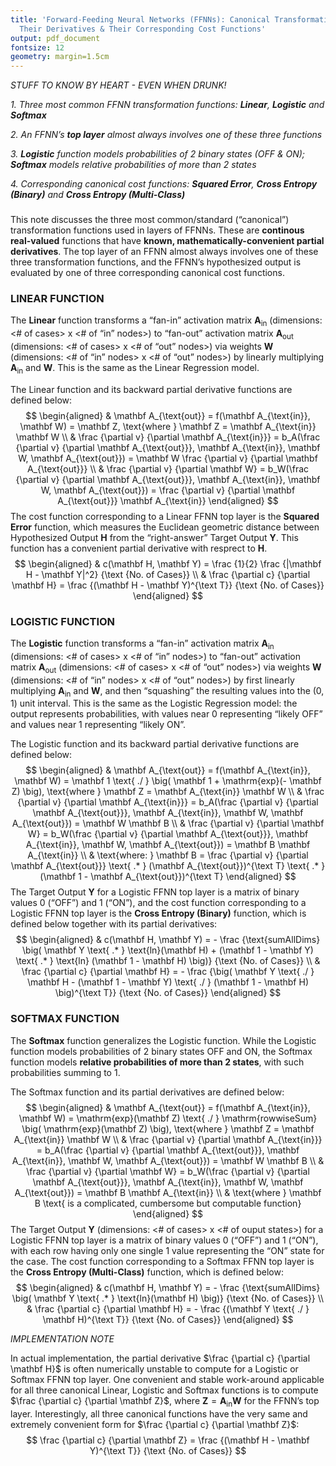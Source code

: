 ```yaml
---
title: 'Forward-Feeding Neural Networks (FFNNs): Canonical Transformation Functions,
  Their Derivatives & Their Corresponding Cost Functions'
output: pdf_document
fontsize: 12
geometry: margin=1.5cm
---
```




*STUFF TO KNOW BY HEART - EVEN WHEN DRUNK!*

*1. Three most common FFNN transformation functions: **Linear**, **Logistic** and **Softmax***

*2. An FFNN's **top layer** almost always involves one of these three functions*

*3. **Logistic** function models probabilities of 2 binary states (OFF & ON); **Softmax** models relative probabilities of more than 2 states*

*4. Corresponding canonical cost functions: **Squared Error**, **Cross Entropy (Binary)** and **Cross Entropy (Multi-Class)***



###

This note discusses the three most common/standard ("canonical") transformation functions used in layers of FFNNs. These are **continous real-valued** functions that have **known, mathematically-convenient partial derivatives**. The top layer of an FFNN almost always involves one of these three transformation functions, and the FFNN's hypothesized output is evaluated by one of three corresponding canonical cost functions.



### LINEAR FUNCTION
The **Linear** function transforms a "fan-in" activation matrix $\mathbf A_{\text{in}}$ (dimensions: <# of cases> x <# of "in" nodes>) to "fan-out" activation matrix $\mathbf A_{\text{out}}$ (dimensions: <# of cases> x <# of "out" nodes>) via weights $\mathbf W$ (dimensions: <# of "in" nodes> x <# of "out" nodes>) by linearly multiplying $\mathbf A_{\text{in}}$ and $\mathbf W$. This is the same as the Linear Regression model.

The Linear function and its backward partial derivative functions are defined below:
$$
\begin{aligned}
      & \mathbf A_{\text{out}} = f(\mathbf A_{\text{in}}, \mathbf W) =
            \mathbf Z, \text{where }
            \mathbf Z = \mathbf A_{\text{in}} \mathbf W \\
      & \frac {\partial v} {\partial \mathbf A_{\text{in}}} =
            b_A(\frac {\partial v} {\partial \mathbf A_{\text{out}}},
            \mathbf A_{\text{in}}, \mathbf W, \mathbf A_{\text{out}}) =
            \mathbf W \frac {\partial v} {\partial \mathbf A_{\text{out}}} \\
      & \frac {\partial v} {\partial \mathbf W} =
            b_W(\frac {\partial v} {\partial \mathbf A_{\text{out}}}, 
            \mathbf A_{\text{in}}, \mathbf W, \mathbf A_{\text{out}}) =
            \frac {\partial v}
            {\partial \mathbf A_{\text{out}}} \mathbf A_{\text{in}}      
\end{aligned}
$$
The cost function corresponding to a Linear FFNN top layer is the **Squared Error** function, which measures the Euclidean geometric distance between Hypothesized Output $\mathbf H$ from the "right-answer" Target Output $\mathbf Y$. This function has a convenient partial derivative with resprect to $\mathbf H$.
$$
\begin{aligned}
      & c(\mathbf H, \mathbf Y) =
            \frac {1}{2} \frac {|\mathbf H - \mathbf Y|^2} {\text {No. of Cases}} \\
      & \frac {\partial c} {\partial \mathbf H} =
            \frac {(\mathbf H - \mathbf Y)^{\text T}} {\text {No. of Cases}}
\end{aligned}
$$



### LOGISTIC FUNCTION
The **Logistic** function transforms a "fan-in" activation matrix $\mathbf A_{\text{in}}$ (dimensions: <# of cases> x <# of "in" nodes>) to "fan-out" activation matrix $\mathbf A_{\text{out}}$ (dimensions: <# of cases> x <# of "out" nodes>) via weights $\mathbf W$ (dimensions: <# of "in" nodes> x <# of "out" nodes>) by first linearly multiplying $\mathbf A_{\text{in}}$ and $\mathbf W$, and then "squashing" the resulting values into the $(0, 1)$ unit interval. This is the same as the Logistic Regression model: the output represents probabilities, with values near $0$ representing "likely OFF" and values near $1$ representing "likely ON".

The Logistic function and its backward partial derivative functions are defined below:
$$
\begin{aligned}
      & \mathbf A_{\text{out}} = f(\mathbf A_{\text{in}}, \mathbf W) =
            \mathbf 1 \text{   ./   }
            \big( \mathbf 1 + \mathrm{exp}(- \mathbf Z)
            \big), \text{where }
            \mathbf Z = \mathbf A_{\text{in}} \mathbf W \\
      & \frac {\partial v} {\partial \mathbf A_{\text{in}}} =
            b_A(\frac {\partial v} {\partial \mathbf A_{\text{out}}},
            \mathbf A_{\text{in}}, \mathbf W, \mathbf A_{\text{out}}) =
            \mathbf W \mathbf B \\
      & \frac {\partial v} {\partial \mathbf W} =
            b_W(\frac {\partial v} {\partial \mathbf A_{\text{out}}}, 
            \mathbf A_{\text{in}}, \mathbf W, \mathbf A_{\text{out}}) =
            \mathbf B \mathbf A_{\text{in}} \\
      & \text{where: } \mathbf B =
            \frac {\partial v} {\partial \mathbf A_{\text{out}}} \text{   .*   }
            (\mathbf A_{\text{out}})^{\text T} \text{   .*   }
            (\mathbf 1 - \mathbf A_{\text{out}})^{\text T}
\end{aligned}
$$
The Target Output $\mathbf Y$ for a Logistic FFNN top layer is a matrix of binary values $0$ ("OFF") and $1$ ("ON"), and the cost function corresponding to a Logistic FFNN top layer is the **Cross Entropy (Binary)** function, which is defined below together with its partial derivatives:
$$
\begin{aligned}
      & c(\mathbf H, \mathbf Y) =
            - \frac {\text{sumAllDims} \big(
            \mathbf Y \text{   .*   } \text{ln}(\mathbf H) +
            (\mathbf 1 - \mathbf Y) \text{   .*   } \text{ln}
            (\mathbf 1 - \mathbf H) \big)}
            {\text {No. of Cases}} \\
      & \frac {\partial c} {\partial \mathbf H} =
            - \frac {\big(
            \mathbf Y \text{   ./   } \mathbf H
            - (\mathbf 1 - \mathbf Y) \text{   ./   }
            (\mathbf 1 - \mathbf H) \big)^{\text T}}
            {\text {No. of Cases}}
\end{aligned}
$$



### SOFTMAX FUNCTION
The **Softmax** function generalizes the Logistic function. While the Logistic function models probabilities of 2 binary states OFF and ON, the Softmax function models **relative probabilities of more than 2 states**, with such probabilities summing to $1$.

The Softmax function and its partial derivatives are defined below:
$$
\begin{aligned}
      & \mathbf A_{\text{out}} = f(\mathbf A_{\text{in}}, \mathbf W) =
            \mathrm{exp}(\mathbf Z) \text{   ./   }
            \mathrm{rowwiseSum} \big( \mathrm{exp}(\mathbf Z)
            \big), \text{where }
            \mathbf Z = \mathbf A_{\text{in}} \mathbf W \\
      & \frac {\partial v} {\partial \mathbf A_{\text{in}}} =
            b_A(\frac {\partial v} {\partial \mathbf A_{\text{out}}},
            \mathbf A_{\text{in}}, \mathbf W, \mathbf A_{\text{out}}) =
            \mathbf W \mathbf B \\
      & \frac {\partial v} {\partial \mathbf W} =
            b_W(\frac {\partial v} {\partial \mathbf A_{\text{out}}}, 
            \mathbf A_{\text{in}}, \mathbf W, \mathbf A_{\text{out}}) =
            \mathbf B \mathbf A_{\text{in}} \\
      & \text{where } \mathbf B
            \text{ is a complicated, cumbersome but computable function}
\end{aligned}
$$
The Target Output $\mathbf Y$ (dimensions: <# of cases> x <# of ouput states>) for a Logistic FFNN top layer is a matrix of binary values $0$ ("OFF") and $1$ ("ON"), with each row having only one single $1$ value representing the "ON" state for the case. The cost function corresponding to a Softmax FFNN top layer is the **Cross Entropy (Multi-Class)** function, which is defined below:
$$
\begin{aligned}
      & c(\mathbf H, \mathbf Y) =
            - \frac {\text{sumAllDims}
            \big( \mathbf Y \text{   .*   } \text{ln}(\mathbf H) \big)}
            {\text {No. of Cases}} \\
      & \frac {\partial c} {\partial \mathbf H} =
            - \frac {(\mathbf Y \text{   ./   } \mathbf H)^{\text T}}
            {\text {No. of Cases}}
\end{aligned}
$$



*IMPLEMENTATION NOTE*

In actual implementation, the partial derivative $\frac {\partial c} {\partial \mathbf H}$ is often numerically unstable to compute for a Logistic or Softmax FFNN top layer. One convenient and stable work-around applicable for all three canonical Linear, Logistic and Softmax functions is to compute $\frac {\partial c} {\partial \mathbf Z}$, where $\mathbf Z = \mathbf A_{\text{in}} \mathbf W$ for the FFNN's top layer. Interestingly, all three canonical functions have the very same and extremely convenient form for $\frac {\partial c} {\partial \mathbf Z}$:
$$
\frac {\partial c} {\partial \mathbf Z} =
      \frac {(\mathbf H - \mathbf Y)^{\text T}} {\text {No. of Cases}}
$$
